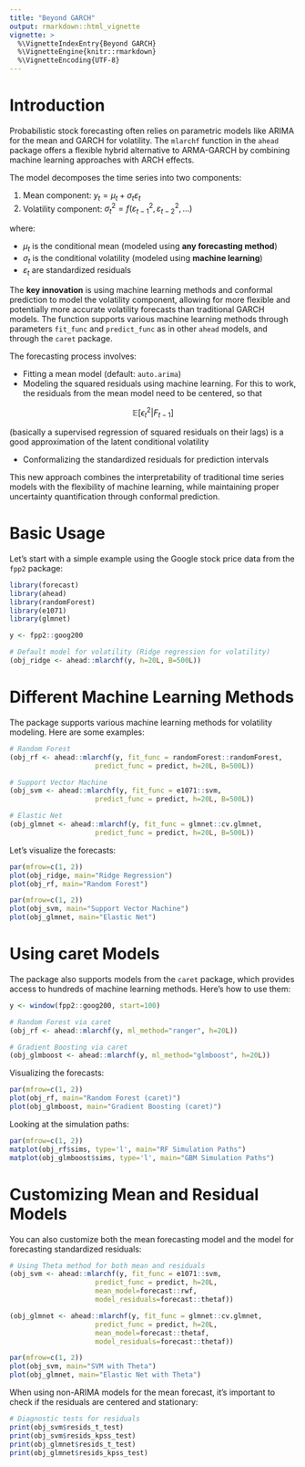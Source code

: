 ```yaml
---
title: "Beyond GARCH"
output: rmarkdown::html_vignette
vignette: >
  %\VignetteIndexEntry{Beyond GARCH}
  %\VignetteEngine{knitr::rmarkdown}
  %\VignetteEncoding{UTF-8}
---
```


# Introduction

Probabilistic stock forecasting often relies on parametric models like ARIMA for the mean and GARCH for volatility. The `mlarchf` function in the `ahead` package offers a flexible hybrid alternative to ARMA-GARCH by combining machine learning approaches with ARCH effects.

The model decomposes the time series into two components:

1. Mean component: $y_t = \mu_t + \sigma_t \varepsilon_t$
2. Volatility component: $\sigma_t^2 = f(\varepsilon_{t-1}^2, \varepsilon_{t-2}^2, ...)$

where:

- $\mu_t$ is the conditional mean (modeled using **any forecasting method**)
- $\sigma_t$ is the conditional volatility (modeled using **machine learning**)
- $\varepsilon_t$ are standardized residuals

The **key innovation** is using machine learning methods and conformal prediction to model the volatility component, allowing for more flexible and potentially more accurate volatility forecasts than traditional GARCH models. The function supports various machine learning methods through parameters `fit_func` and `predict_func` as in other `ahead` models, and through the `caret` package.

The forecasting process involves:

- Fitting a mean model (default: `auto.arima`)
- Modeling the squared residuals using machine learning. For this to work, the residuals from the mean model need to be centered, so that 
  
$$
\mathbb{E}[\epsilon_t^2|F_{t-1}]
$$

(basically a supervised regression of squared residuals on their lags) is a good approximation of the latent conditional volatility

- Conformalizing the standardized residuals for prediction intervals

This new approach combines the interpretability of traditional time series models with the flexibility of machine learning, while maintaining proper uncertainty quantification through conformal prediction.

# Basic Usage

Let's start with a simple example using the Google stock price data from the `fpp2` package:

```r
library(forecast)
library(ahead)
library(randomForest)
library(e1071)
library(glmnet)
```

```r
y <- fpp2::goog200

# Default model for volatility (Ridge regression for volatility)
(obj_ridge <- ahead::mlarchf(y, h=20L, B=500L))
```

# Different Machine Learning Methods

The package supports various machine learning methods for volatility modeling. Here are some examples:

```r
# Random Forest
(obj_rf <- ahead::mlarchf(y, fit_func = randomForest::randomForest, 
                     predict_func = predict, h=20L, B=500L))

# Support Vector Machine
(obj_svm <- ahead::mlarchf(y, fit_func = e1071::svm, 
                     predict_func = predict, h=20L, B=500L))

# Elastic Net
(obj_glmnet <- ahead::mlarchf(y, fit_func = glmnet::cv.glmnet, 
                     predict_func = predict, h=20L, B=500L))
```

Let's visualize the forecasts:

```r
par(mfrow=c(1, 2))
plot(obj_ridge, main="Ridge Regression")
plot(obj_rf, main="Random Forest")
```

```r
par(mfrow=c(1, 2))
plot(obj_svm, main="Support Vector Machine")
plot(obj_glmnet, main="Elastic Net")
```

# Using caret Models

The package also supports models from the `caret` package, which provides access to hundreds of machine learning methods. Here's how to use them:

```r
y <- window(fpp2::goog200, start=100)

# Random Forest via caret
(obj_rf <- ahead::mlarchf(y, ml_method="ranger", h=20L))

# Gradient Boosting via caret
(obj_glmboost <- ahead::mlarchf(y, ml_method="glmboost", h=20L))
```

Visualizing the forecasts:

```r
par(mfrow=c(1, 2))
plot(obj_rf, main="Random Forest (caret)")
plot(obj_glmboost, main="Gradient Boosting (caret)")
```

Looking at the simulation paths:

```r
par(mfrow=c(1, 2))
matplot(obj_rf$sims, type='l', main="RF Simulation Paths")
matplot(obj_glmboost$sims, type='l', main="GBM Simulation Paths")
```

# Customizing Mean and Residual Models

You can also customize both the mean forecasting model and the model for forecasting standardized residuals:

```r
# Using Theta method for both mean and residuals
(obj_svm <- ahead::mlarchf(y, fit_func = e1071::svm, 
                     predict_func = predict, h=20L, 
                     mean_model=forecast::rwf,
                     model_residuals=forecast::thetaf))

(obj_glmnet <- ahead::mlarchf(y, fit_func = glmnet::cv.glmnet, 
                     predict_func = predict, h=20L, 
                     mean_model=forecast::thetaf,
                     model_residuals=forecast::thetaf))
```

```r
par(mfrow=c(1, 2))
plot(obj_svm, main="SVM with Theta")
plot(obj_glmnet, main="Elastic Net with Theta")
```

When using non-ARIMA models for the mean forecast, it's important to check if the residuals are centered and stationary:

```r
# Diagnostic tests for residuals
print(obj_svm$resids_t_test)
print(obj_svm$resids_kpss_test)
print(obj_glmnet$resids_t_test)
print(obj_glmnet$resids_kpss_test)
```

